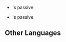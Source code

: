 {{Disambiguation}}

* {{Item|Magic Guide|type=weapon}}'s passive
* {{Item|Rainslasher|type=weapon}}'s passive

==Other Languages==
<!-- This section is transcluded on above pages. -->
{{Other Languages
|en      = Bane of Storm and Tide
|zhs     = 止水息雷
|zhs_rm  = Zhǐshuǐ Xīléi
|zht     = 止水息雷
|zht_rm  = Zhǐshuǐ Xíléi
|zh_tl   = 
|ja      = 水と雷の破滅
|ja_rm   = Mizu to Kaminari no Hametsu
|ja_tl   = Fall of Water and Thunder
|ko      = 첨벙첨벙 찌릿찌릿
|ko_tl   = Splashing and Throbbing
|es      = Perdición de la tormenta y la marea
|es_tl   = Bane of the Storm and the Tide
|fr      = Fléau d'eau et de foudre
|fr_tl   = Bane of Water and Lightning
|ru      = Погибель бури и волны
|ru_tl   = Bane of Storm and Wave
|th      = Bane of Storm and Tide
|vi      = Ngưng Thủy Diệt Lôi
|vi_tl   = 
|de      = Bewährtheit von Wasser und Blitz
|de_tl   = 
|id      = Bane of Storm and Tide
|pt      = Destruição de Tempestade e Maré
|pt_tl   = 
|tr      = Fırtına ve Dalganın Laneti
|tr_tl   = 
|it      = Flagello della tempesta e delle maree
|it_tl   = 
}}